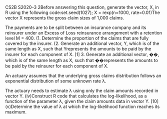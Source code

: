 
CS2B S2020–3 2Before answering this question, generate the vector, X, in R using the following code:set.seed(1027); X = rexp(n=1000, rate=0.01)The vector X represents the gross claim sizes of 1,000 claims. 

The payments are to be split between an insurance company and its reinsurer under an Excess of Loss reinsurance arrangement with a retention level M = 400. (1. 
Determine the proportion of the claims that are fully covered by the insurer. 
(2. Generate an additional vector, Y, which is of the same length as X, such that Yrepresents the amounts to be paid by the insurer for each component of X.  [1] 
3.  Generate an additional vector, ��, which is of the same length as X, such that ��represents the amounts to be paid by the reinsurer for each component of X. 

An actuary assumes that the underlying gross claims distribution follows an exponential distribution of some unknown rate λ. 

The actuary needs to estimate λ using only the claim amounts recorded in vector Y.  (iv)Construct R code that calculates the log-likelihood, as a function of the parameter λ, given the claim amounts
 data in vector Y. [10] (v)Determine the value of λ at which the log-likelihood function reaches its maximum.  
